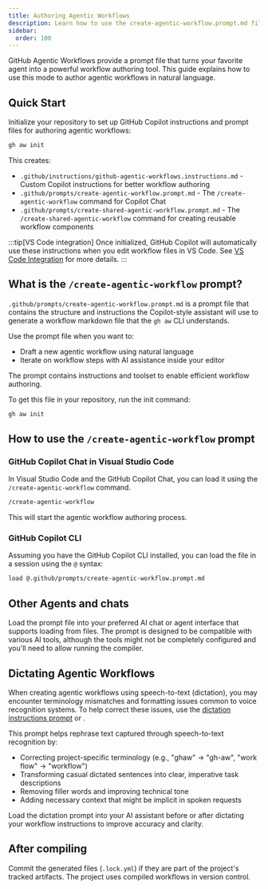 ```yaml
---
title: Authoring Agentic Workflows
description: Learn how to use the create-agentic-workflow.prompt.md file in VS Code to author agentic workflows in natural language.
sidebar:
  order: 100
---
```



GitHub Agentic Workflows provide a prompt file that turns your favorite agent into 
a powerful workflow authoring tool. This guide explains how to use this mode to author agentic workflows in natural language.

## Quick Start

Initialize your repository to set up GitHub Copilot instructions and prompt files for authoring agentic workflows:

```bash wrap
gh aw init
```

This creates:
- `.github/instructions/github-agentic-workflows.instructions.md` - Custom Copilot instructions for better workflow authoring
- `.github/prompts/create-agentic-workflow.prompt.md` - The `/create-agentic-workflow` command for Copilot Chat
- `.github/prompts/create-shared-agentic-workflow.prompt.md` - The `/create-shared-agentic-workflow` command for creating reusable workflow components

:::tip[VS Code integration]
Once initialized, GitHub Copilot will automatically use these instructions when you edit workflow files in VS Code. See [VS Code Integration](/gh-aw/tools/vscode/) for more details.
:::

## What is the `/create-agentic-workflow` prompt?

`.github/prompts/create-agentic-workflow.prompt.md` is a prompt file that contains the structure and instructions the Copilot-style assistant will use to generate a workflow markdown file that the `gh aw` CLI understands.

Use the prompt file when you want to:
- Draft a new agentic workflow using natural language
- Iterate on workflow steps with AI assistance inside your editor

The prompt contains instructions and toolset to enable efficient workflow authoring.

To get this file in your repository, run the init command:

```bash
gh aw init
```

## How to use the `/create-agentic-workflow` prompt

### GitHub Copilot Chat in Visual Studio Code

In Visual Studio Code and the GitHub Copilot Chat, you can load it using the `/create-agentic-workflow` command.

```sh
/create-agentic-workflow
```

This will start the agentic workflow authoring process.

### GitHub Copilot CLI

Assuming you have the GitHub Copilot CLI installed, you can load the file in a session using the `@` syntax:

```bash
load @.github/prompts/create-agentic-workflow.prompt.md
```

## Other Agents and chats

Load the prompt file into your preferred AI chat or agent interface that supports loading from files. The prompt is designed to be compatible with various AI tools, although the tools might not be completely configured and you'll need to allow running the compiler.

## Dictating Agentic Workflows

When creating agentic workflows using speech-to-text (dictation), you may encounter terminology mismatches and formatting issues common to voice recognition systems. To help correct these issues, use the [dictation instructions prompt](https://raw.githubusercontent.com/githubnext/gh-aw/main/.github/instructions/dictation.instructions.md) or <CopyEntireFileButton filePath="https://raw.githubusercontent.com/githubnext/gh-aw/main/.github/instructions/dictation.instructions.md" label="Copy full instructions" />.

This prompt helps rephrase text captured through speech-to-text recognition by:
- Correcting project-specific terminology (e.g., "ghaw" → "gh-aw", "work flow" → "workflow")
- Transforming casual dictated sentences into clear, imperative task descriptions
- Removing filler words and improving technical tone
- Adding necessary context that might be implicit in spoken requests

Load the dictation prompt into your AI assistant before or after dictating your workflow instructions to improve accuracy and clarity.

## After compiling

Commit the generated files (`.lock.yml`) if they are part of the project's tracked artifacts. The project uses compiled workflows in version control.
